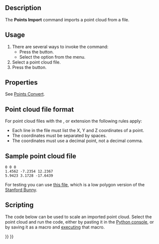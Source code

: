 <languages/>

{{Docnav
|
|[[Points_Export|Export]]
|[[Points_Workbench|Points]]
|IconL=
|IconR=Points_Export.svg
|IconC=Workbench_Points.svg
}}

{{GuiCommand
|Name=Points Import
|MenuLocation=Points → Import points...
|Workbenches=[[Points_Workbench|Points]]
|SeeAlso=[[Import_Export|Import Export]]
}}

==Description==

The '''Points Import''' command imports a point cloud from a file.

==Usage==

# There are several ways to invoke the command:
#* Press the {{Button|[[Image:Points_Import.svg|16px]] [[Points_Import|Import Points...]]}} button.
#* Select the {{MenuCommand|Points → [[Image:Points_Import.svg|16px]] Import Points...}} option from the menu.
# Select a point cloud file.
# Press the {{Button|Open}} button.

==Properties==

See [[Points_Convert|Points Convert]].

==Point cloud file format==

For point cloud files with the {{FileName|.asc}}, {{FileName|.pcd}} or {{FileName|.ply}} extension the following rules apply:

* Each line in the file must list the X, Y and Z coordinates of a point.
* The coordinates must be separated by spaces.
* The coordinates must use a decimal point, not a decimal comma.

==Sample point cloud file==

 0 0 0
 1.4562 -7.2354 12.2367
 5.9423 3.1728 -17.6439

For testing you can use [https://raw.githubusercontent.com/FreeCAD/Examples/master/Point_cloud_ExampleFiles/PointCloud-Data_Stanford-Bunny.asc this file], which is a low polygon version of the [http://graphics.stanford.edu/data/3Dscanrep/ Stanford Bunny].

==Scripting==

The code below can be used to scale an imported point cloud. Select the point cloud and run the code, either by pasting it in the [[Python_console|Python console]], or by saving it as a macro and [[Std_DlgMacroExecute|executing]] that macro.

{{Code|code=
from PySide import QtWidgets
import FreeCAD as App
import FreeCADGui as Gui

def scale_points(obj, scale_x, scale_y, scale_z):
    mtx = App.Matrix()
    mtx.scale(scale_x, scale_y, scale_z)
    pts = obj.Points.copy()
    pts.transformGeometry(mtx)
    obj.Points = pts
    App.ActiveDocument.recompute()

if Gui.Selection.getSelection():
    obj = Gui.Selection.getSelection()[0]
    if obj.isDerivedFrom("Points::Feature"):
        scale, ok = QtWidgets.QInputDialog.getDouble(
            None,
            "Scale point cloud",
            "Scale:",
            value=1.0,
            decimals=6
        )
        if ok:
            scale_points(obj, scale, scale, scale)
}}


{{Docnav
|
|[[Points_Export|Export]]
|[[Points_Workbench|Points]]
|IconL=
|IconR=Points_Export.svg
|IconC=Workbench_Points.svg
}}

{{Points Tools navi{{#translation:}}}}
{{Userdocnavi{{#translation:}}}}